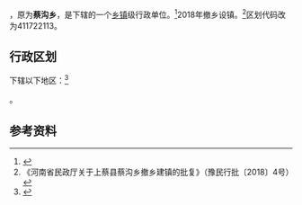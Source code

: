 {{中国乡级行政区|41/17/22/207/000}}

{{PAGENAMEBASE}}，原为'''蔡沟乡'''，是{{PRC admin/fullname|41/17/22/207/000|3}}下辖的一个[[乡镇|乡镇]]级行政单位。<ref>{{PRC admin/ref sgc|{{PRC admin/parent|41/17/22/207/000}}}}</ref>2018年撤乡设镇。<ref>《河南省民政厅关于上蔡县蔡沟乡撤乡建镇的批复》（豫民行批〔2018〕4号）</ref>区划代码改为411722113。

== 行政区划 ==
{{PAGENAMEBASE}}下辖以下地区：<ref>{{PRC admin/ref sgc|41/17/22/207/000}}</ref>

{{PRC admin/children|41/17/22/207/000}}。

== 参考资料 ==

{{reflist}}

{{行政区划小作品}}
{{PRC admin/navcat|41/17/22/207/000}}